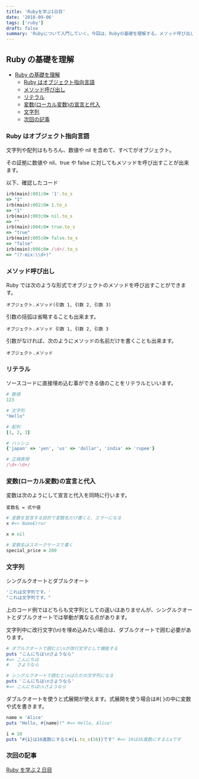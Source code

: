 ```yaml
---
title: 'Rubyを学ぶ1日目'
date: '2018-09-06'
tags: ['ruby']
draft: false
summary: 'Rubyについて入門していく。今回は、Rubyの基礎を理解する。メソッド呼び出しやリテラルについて...'
---
```


## Ruby の基礎を理解

- [Ruby の基礎を理解](#ruby-%E3%81%AE%E5%9F%BA%E7%A4%8E%E3%82%92%E7%90%86%E8%A7%A3)
  - [Ruby はオブジェクト指向言語](#ruby-%E3%81%AF%E3%82%AA%E3%83%96%E3%82%B8%E3%82%A7%E3%82%AF%E3%83%88%E6%8C%87%E5%90%91%E8%A8%80%E8%AA%9E)
  - [メソッド呼び出し](#%E3%83%A1%E3%82%BD%E3%83%83%E3%83%89%E5%91%BC%E3%81%B3%E5%87%BA%E3%81%97)
  - [リテラル](#%E3%83%AA%E3%83%86%E3%83%A9%E3%83%AB)
  - [変数(ローカル変数)の宣言と代入](#%E5%A4%89%E6%95%B0%E3%83%AD%E3%83%BC%E3%82%AB%E3%83%AB%E5%A4%89%E6%95%B0%E3%81%AE%E5%AE%A3%E8%A8%80%E3%81%A8%E4%BB%A3%E5%85%A5)
  - [文字列](#%E6%96%87%E5%AD%97%E5%88%97)
  - [次回の記事](#%E6%AC%A1%E5%9B%9E%E3%81%AE%E8%A8%98%E4%BA%8B)

### Ruby はオブジェクト指向言語

文字列や配列はもちろん、数値や nil を含めて、すべてがオブジェクト。

その証拠に数値や nil、true や false に対してもメソッドを呼び出すことが出来ます。

以下、確認したコード

```ruby
irb(main):001:0> '1'.to_s
=> "1"
irb(main):002:0> 1.to_s
=> "1"
irb(main):003:0> nil.to_s
=> ""
irb(main):004:0> true.to_s
=> "true"
irb(main):005:0> false.to_s
=> "false"
irb(main):006:0> /\d+/.to_s
=> "(?-mix:\\d+)"
```

### メソッド呼び出し

Ruby では次のような形式でオブジェクトのメソッドを呼び出すことができます。

`オブジェクト.メソッド(引数 1, 引数 2, 引数 3)`

引数の括弧は省略することも出来ます。

`オブジェクト.メソッド 引数 1, 引数 2, 引数 3`

引数がなければ、次のようにメソッドの名前だけを書くことも出来ます。

`オブジェクト.メソッド`

### リテラル

ソースコードに直接埋め込む事ができる値のことをリテラルといいます。

```ruby
# 数値
123

# 文字列
"Hello"

# 配列
[1, 2, 3]

# ハッシュ
{'japan' => 'yen', 'us' => 'dollar', 'india' => 'rupee'}

# 正規表現
/\d+-\d+/
```

### 変数(ローカル変数)の宣言と代入

変数は次のようにして宣言と代入を同時に行います。

`変数名 = 式や値`

```ruby
# 変数を宣言する目的で変数名だけ書くと、エラーになる
x #=> NameError

x = nil

# 変数名はスネークケースで書く
special_price = 200
```

### 文字列

シングルクオートとダブルクオート

```ruby
'これは文字列です。'
"これは文字列です。"
```

上のコード例ではどちらも文字列としての違いはありませんが、シングルクオートとダブルクオートでは挙動が異なる点があります。

文字列中に改行文字(\n)を埋め込みたい場合は、ダブルクオートで囲む必要があります。

```ruby
# ダブルクオートで囲むと\nが改行文字として機能する
puts "こんにちは\nさようなら"
#=> こんにちは
#   さようなら

# シングルクオートで囲むと\nはただの文字列になる
puts 'こんにちは\nさようなら'
#=> こんにちは\nさようなら
```

ダブルクオートを使うと式展開が使えます。式展開を使う場合は#{ }の中に変数や式を書きます。

```ruby
name = 'Alice'
puts "Hello, #{name}!" #=> Hello, Alice!

i = 10
puts "#{i}は16進数にすると#{i.to_s(16)}です" #=> 10は16進数にするとaです
```

### 次回の記事

[Ruby を学ぶ 2 日目](https://yoshikawa.dev/blog/ruby/basic2)
